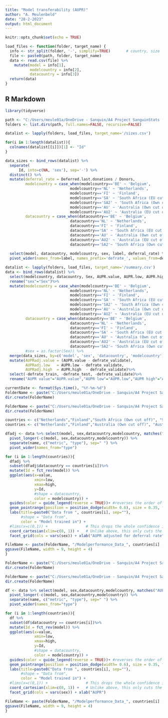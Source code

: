 ---
title: "Model transferability (AUPR)"
author: "A. Meulenbeld"
date: "28-2-2023"
output: html_document
---

```{r setup, include=FALSE}
knitr::opts_chunk$set(echo = TRUE)

load_files <- function(folder, target_name) {
  info <- str_split(folder, '-', simplify=TRUE)       # country, size
  file <- paste0(path, folder, target_name)
  data <- read.csv(file) %>%
    mutate(model = info[1],
           modelcountry = info[2],
           datacountry = info[3])
  return(data)
}
```

## R Markdown

```{r setup}
library(tidyverse)
```

```{r load models and data}
path <- "C:/Users/meule01a/OneDrive - Sanquin/A4 Project SanguinStats (OD)/07 Resultaten/results/"
folders <- list.dirs(path, full.names=FALSE, recursive=FALSE)

datalist <- lapply(folders, load_files, target_name='/sizes.csv')

for(i in 1:length(datalist)){
  colnames(datalist[[i]])[1] <- "Id"
}

data_sizes <- bind_rows(datalist) %>%
  separate(
      Id, into=c(NA, 'sex'), sep='-') %>%
  distinct() %>%
  mutate(deferral_rate = Deferred.last.donations / Donors,
         modelcountry = case_when(modelcountry=='BE' ~ 'Belgium',
                             modelcountry=='NL' ~ 'Netherlands',
                             modelcountry=='FI' ~ 'Finland',
                             modelcountry=='SA' ~ 'South Africa (EU cut off)',
                             modelcountry=='SA2' ~ 'South Africa (Own cut off)',
                             modelcountry=='AU' ~ 'Australia (Own cut off)', 
                             modelcountry=='AU2' ~ 'Australia (EU cut off)'),
         datacountry = case_when(datacountry=='BE' ~ 'Belgium',
                             datacountry=='NL' ~ 'Netherlands',
                             datacountry=='FI' ~ 'Finland',
                             datacountry=='SA' ~ 'South Africa (EU cut off)',
                             datacountry=='AU' ~ 'Australia (Own cut off)',
                             datacountry=='AU2' ~ 'Australia (EU cut off)',
                             datacountry=='SA2'~ 'South Africa (Own cut off)')) %>%
  
  select(model, datacountry, modelcountry, sex, label, deferral_rate) %>%
  pivot_wider(names_from=label, names_prefix='defrate_', values_from=deferral_rate)

datalist <- lapply(folders, load_files, target_name='/summary.csv')
data <- bind_rows(datalist) %>%
  select(modelcountry, datacountry, Sex, AUPR.value, AUPR.low, AUPR.high, model) %>%
  rename("sex"="Sex")%>%
  mutate(modelcountry = case_when(modelcountry=='BE' ~ 'Belgium',
                             modelcountry=='NL' ~ 'Netherlands',
                             modelcountry=='FI' ~ 'Finland',
                             modelcountry=='SA' ~ 'South Africa (EU cut off)',
                             modelcountry=='SA2' ~ 'South Africa (Own cut off)',
                             modelcountry=='AU' ~ 'Australia (Own cut off)', 
                             modelcountry=='AU2' ~ 'Australia (EU cut off)'),
         datacountry = case_when(datacountry=='BE' ~ 'Belgium',
                             datacountry=='NL' ~ 'Netherlands',
                             datacountry=='FI' ~ 'Finland',
                             datacountry=='SA' ~ 'South Africa (EU cut off)',
                             datacountry=='AU' ~ 'Australia (Own cut off)',
                             datacountry=='AU2' ~ 'Australia (EU cut off)',
                             datacountry=='SA2'~ 'South Africa (Own cut off)')) %>%
         #sex = as.factor(Sex)) %>%
  merge(data_sizes, by=c('model', 'sex', 'datacountry', 'modelcountry'), all.x=TRUE) %>%
  mutate(AUPRadj.value = (AUPR.value - defrate_validate),
         AUPRadj.low   = AUPR.low - defrate_validate,
         AUPRadj.high  = AUPR.high  - defrate_validate)%>%
  select(-defrate_train, -defrate_test, -defrate_validate)%>%
  rename("AUPR value"="AUPR.value","AUPR low"="AUPR.low","AUPR high"="AUPR.high","AUPRadj value"="AUPRadj.value","AUPRadj low"="AUPRadj.low","AUPRadj high"="AUPRadj.high")
```

```{r make figures}
currentDate <- format(Sys.time(), "%Y-%m-%d")
FolderName <- paste("C:/Users/meule01a/OneDrive - Sanquin/A4 Project SanguinStats (OD)/07 Resultaten/figures/", currentDate,sep="")
dir.create(FolderName)

FolderName <- paste("C:/Users/meule01a/OneDrive - Sanquin/A4 Project SanguinStats (OD)/07 Resultaten/figures/", currentDate,"/AUPRadj_SanguinStatsMeeting",sep="")
dir.create(FolderName)

countries <- c("Netherlands","Finland","South Africa (Own cut off)", "South Africa (EU cut off)","Australia (Own cut off)", "Australia (EU cut off)", "Belgium")
countries <- c("Netherlands","Finland","Australia (Own cut off)", "Australia (EU cut off)", "Belgium")

dfadj <- data %>% select(model, sex,datacountry,modelcountry, matches("AUPRadj")) %>%
  pivot_longer(-c(model, sex,datacountry,modelcountry)) %>%
  separate(name, c("metric", "type"), sep=" ") %>%
  pivot_wider(names_from="type")

for (i in 1:length(countries)){
  dfadj %>%
  subset(dfadj$datacountry == countries[i])%>%
  mutate(Id = fct_rev(model)) %>%
  ggplot(aes(x=value, 
             xmin=low, 
             xmax=high, 
             y=Id, 
             #shape = datacountry, 
             color = modelcountry)) +
  guides(color = guide_legend(reverse = TRUE))+ #reverses the order of the legend, because apparently it is not displayed in the same order as the countries in the plot
  geom_pointrange(position = position_dodge(width= 0.6), size = 0.35, fatten = 0.8) +
  labs(title=paste0("Data from ", countries[i], sep=""),  
       #shape = "Data from",
       color = "Model trained in") +
  #lims(x=c(0,1)) +                 # This drops the whole confidence interval if it is party outside limits
  coord_cartesian(xlim=c(0, 1)) +   # Unlike above, this only cuts the interval instead of dropping
  facet_grid(cols = vars(sex)) + xlab("AUPR adjusted for deferral rate")

FileName <- paste(FolderName, "/Modelperformance_Data_", countries[i] ,".png",sep="")
ggsave(FileName, width = 9, height = 4)
}

FolderName <- paste("C:/Users/meule01a/OneDrive - Sanquin/A4 Project SanguinStats (OD)/07 Resultaten/figures/", currentDate,sep="")
dir.create(FolderName)

FolderName <- paste("C:/Users/meule01a/OneDrive - Sanquin/A4 Project SanguinStats (OD)/07 Resultaten/figures/", currentDate,"/AUPR_SanguinStatsMeeting",sep="")
dir.create(FolderName)

df <- data %>% select(model, sex,datacountry,modelcountry, matches("AUPR ")) %>%
  pivot_longer(-c(model, sex,datacountry,modelcountry)) %>%
  separate(name, c("metric", "type"), sep=" ") %>%
  pivot_wider(names_from="type")

for (i in 1:length(countries)){
  df %>%
  subset(df$datacountry == countries[i])%>%
  mutate(Id = fct_rev(model)) %>%
  ggplot(aes(x=value, 
             xmin=low, 
             xmax=high, 
             y=Id, 
             #shape = datacountry, 
             color = modelcountry)) +
  guides(color = guide_legend(reverse = TRUE))+ #reverses the order of the legend, because apparently it is not displayed in the same order as the countries in the plot
  geom_pointrange(position = position_dodge(width= 0.6), size = 0.35, fatten = 0.8) +
  labs(title=paste0("Data from ", countries[i], sep=""),  
       #shape = "Data from",
       color = "Model trained in") +
  #lims(x=c(0,1)) +                 # This drops the whole confidence interval if it is party outside limits
  coord_cartesian(xlim=c(0, 1)) +   # Unlike above, this only cuts the interval instead of dropping
  facet_grid(cols = vars(sex)) + xlab("AUPR")

FileName <- paste(FolderName, "/Modelperformance_Data_", countries[i] ,".png",sep="")
ggsave(FileName, width = 9, height = 4)
}
```